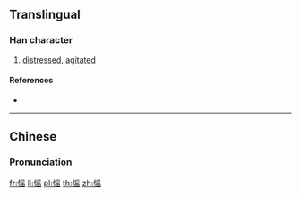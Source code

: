 ==Translingual==

===Han character===
{{Han char|rn=61|rad=心|as=10|sn=13|four=97072|canj=PBOU|ids=⿰忄䍃}}

# [[distressed]], [[agitated]]

====References====
* {{Han ref|kx=0396.160|dkj=10990|dj=0735.020|hdz=42338.090|uh=612E|ud=24878|bh=DD6C|bd=56684}}

----

==Chinese==
{{zh-forms}}

===Pronunciation===
{{zh-pron
|m=yáo
|c=jiu4
|mc=y
|oc=y
|ma=
|cat=v,a
}}

[[fr:愮]]
[[li:愮]]
[[pl:愮]]
[[th:愮]]
[[zh:愮]]